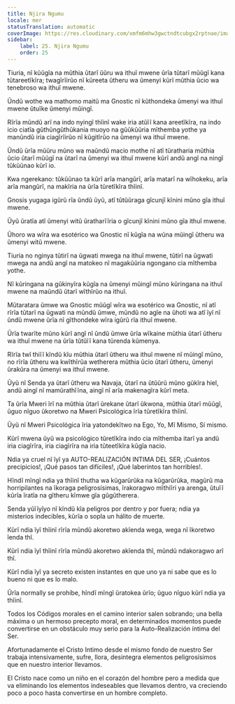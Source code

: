 ```yaml
---
title: Njira Ngumu
locale: mer
statusTranslation: automatic
coverImage: https://res.cloudinary.com/xmfm6mhw3gwctndtcubgx2rptnae/image/upload/v1741354419/small_cover_la_gran_rebelion_28716e29d2.webp
sidebar:
    label: 25. Njira Ngumu
    order: 25
---
```

Tiuria, nĩ kũũgĩa na mũthia ũtarĩ ũũru wa ithuĩ mwene ũrĩa tũtarĩ mũũgĩ kana tũtareetĩkĩra; twagĩrĩirũo nĩ kũreeta ũtheru wa ũmenyi kũrĩ mũthia ũcio wa tenebroso wa ithuĩ mwene.

Ũndũ wothe wa mathomo maitũ ma Gnostic nĩ kũthondeka ũmenyi wa ithuĩ mwene ũtuĩke ũmenyi mũingĩ.

Rĩrĩa mũndũ arĩ na indo nyingĩ thĩinĩ wake iria atũĩĩ kana areetĩkĩra, na indo icio ciatĩa gũthũngũthũkania muoyo na gũũkũũria mĩthemba yothe ya manũndũ iria ciagĩrĩirũo nĩ kũgitĩrũo na ũmenyi wa ithuĩ mwene.

Ũndũ ũrĩa mũũru mũno wa maũndũ macio mothe nĩ atĩ tũratharia mũthia ũcio ũtarĩ mũũgĩ na ũtarĩ na ũmenyi wa ithuĩ mwene kũrĩ andũ angĩ na ningĩ tũkũũnao kũrĩ io.

Kwa ngerekano: tũkũũnao ta kũrĩ arĩa mangũrĩ, arĩa matarĩ na wĩhokeku, arĩa arĩa mangũrĩ, na makĩria na ũrĩa tũretĩkĩra thĩinĩ.

Gnosis yugaga igũrũ rĩa ũndũ ũyũ, atĩ tũtũũraga gĩcunjĩ kĩnini mũno gĩa ithuĩ mwene.

Ũyũ ũratĩa atĩ ũmenyi witũ ũratharĩĩria o gĩcunjĩ kĩnini mũno gĩa ithuĩ mwene.

Ũhoro wa wĩra wa esotérico wa Gnostic nĩ kũgĩa na wũna mũingĩ ũtheru wa ũmenyi witũ mwene.

Tiuria no nginya tũtirĩ na ũgwati mwega na ithuĩ mwene, tũtirĩ na ũgwati mwega na andũ angĩ na matokeo nĩ magakũũria ngongano cia mĩthemba yothe.

Nĩ kũringana na gũkinyĩra kũgĩa na ũmenyi mũingĩ mũno kũringana na ithuĩ mwene na maũndũ ũtarĩ wĩthĩrũo na ithuĩ.

Mũtaratara ũmwe wa Gnostic mũũgĩ wĩra wa esotérico wa Gnostic, nĩ atĩ rĩrĩa tũtarĩ na ũgwati na mũndũ ũmwe, mũndũ no agĩe na ũhoti wa atĩ ĩyĩ nĩ ũndũ mwene ũrĩa nĩ gĩthondeke wĩra igũrũ rĩa ithuĩ mwene.

Ũrĩa twarĩte mũno kũrĩ angĩ nĩ ũndũ ũmwe ũrĩa wĩkaine mũthia ũtarĩ ũtheru wa ithuĩ mwene na ũrĩa tũtũĩĩ kana tũrenda kũmenya.

Rĩrĩa twĩ thiĩĩ kĩndũ kĩu mũthia ũtarĩ ũtheru wa ithuĩ mwene nĩ mũingĩ mũno, no rĩrĩa ũtheru wa kwĩthĩrũa wetherera mũthia ũcio ũtarĩ ũtheru, ũmenyi ũrakũra na ũmenyi wa ithuĩ mwene.

Ũyũ nĩ Senda ya ũtarĩ ũtheru wa Navaja, ũtarĩ na ũtũũrũ mũno gũkĩra hiel, andũ aingĩ nĩ mamũrathĩĩna, aingĩ nĩ arĩa makenagĩra kũrĩ meta.

Ta ũrĩa Mweri ĩrĩ na mũthia ũtarĩ ũrekane ũtarĩ ũkwona, mũthia ũtarĩ mũũgĩ, ũguo nĩguo ũkoretwo na Mweri Psicológica ĩrĩa tũretĩkĩra thĩinĩ.

Ũyũ nĩ Mweri Psicológica ĩria yatondekĩtwo na Ego, Yo, Mĩ Mismo, Sí mismo.

Kũrĩ mwena ũyũ wa psicológico tũretĩkĩra indo cia mĩthemba itarĩ ya andũ iria ciagĩrĩra, iria ciagĩrĩra na iria tũteetĩkĩra kũgĩa nacio.

Ndia ya cruel nĩ ĩyĩ ya AUTO-REALIZACIÓN INTIMA DEL SER, ¡Cuántos precipicios!, ¡Qué pasos tan difíciles!, ¡Qué laberintos tan horribles!.

Hĩndĩ mĩngĩ ndia ya thĩinĩ thutha wa kũgarũrũka na kũgarũrũka, magũrũ ma horripilantes na ĩkoraga peligrosísimas, ĩrakoragwo mĩthiĩri ya arenga, ũtuĩĩ kũrĩa ĩratĩa na gĩtheru kĩmwe gĩa gũgũtherera.

Senda yũĩĩyĩyo nĩ kĩndũ kĩa peligros por dentro y por fuera; ndia ya misterios indecibles, kũrĩa o sopla un hálito de muerte.

Kũrĩ ndia ĩyĩ thĩinĩ rĩrĩa mũndũ akoretwo akĩenda wega, wega nĩ ĩkoretwo ĩenda thĩ.

Kũrĩ ndia ĩyĩ thĩinĩ rĩrĩa mũndũ akoretwo akĩenda thĩ, mũndũ ndakoragwo arĩ thĩ.

Kũrĩ ndia ĩyĩ ya secreto existen instantes en que uno ya ni sabe que es lo bueno ni que es lo malo.

Ũrĩa normally se prohíbe, hĩndĩ mĩngĩ ũratokea ũrĩo; ũguo nĩguo kũrĩ ndia ya thĩinĩ.

Todos los Códigos morales en el camino interior salen sobrando; una bella máxima o un hermoso precepto moral, en determinados momentos puede convertirse en un obstáculo muy serio para la Auto-Realización íntima del Ser.

Afortunadamente el Cristo Intimo desde el mismo fondo de nuestro Ser trabaja intensivamente, sufre, llora, desintegra elementos peligrosísimos que en nuestro interior llevamos.

El Cristo nace como un niño en el corazón del hombre pero a medida que va eliminando los elementos indeseables que llevamos dentro, va creciendo poco a poco hasta convertirse en un hombre completo.

